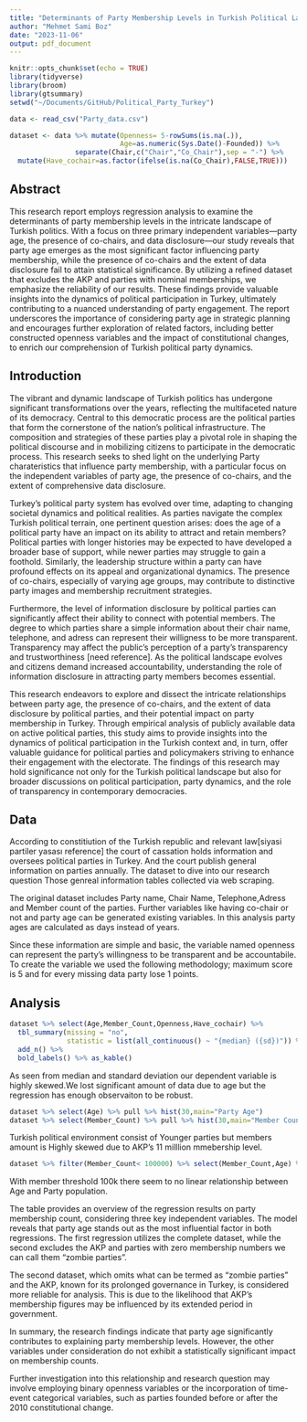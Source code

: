 ```yaml
---
title: "Determinants of Party Membership Levels in Turkish Political Landscape"
author: "Mehmet Sami Boz"
date: "2023-11-06"
output: pdf_document
---
```



```r
knitr::opts_chunk$set(echo = TRUE)
library(tidyverse)
library(broom)
library(gtsummary)
setwd("~/Documents/GitHub/Political_Party_Turkey")
```

```r

data <- read_csv("Party_data.csv")

dataset <- data %>% mutate(Openness= 5-rowSums(is.na(.)),
                           Age=as.numeric(Sys.Date()-Founded)) %>% 
                separate(Chair,c("Chair","Co_Chair"),sep = "-") %>% 
  mutate(Have_cochair=as.factor(ifelse(is.na(Co_Chair),FALSE,TRUE)))
```



## Abstract

This research report employs regression analysis to examine the determinants of party membership levels in the intricate landscape of Turkish politics. With a focus on three primary independent variables—party age, the presence of co-chairs, and data disclosure—our study reveals that party age emerges as the most significant factor influencing party membership, while the presence of co-chairs and the extent of data disclosure fail to attain statistical significance. By utilizing a refined dataset that excludes the AKP and parties with nominal memberships, we emphasize the reliability of our results. These findings provide valuable insights into the dynamics of political participation in Turkey, ultimately contributing to a nuanced understanding of party engagement. The report underscores the importance of considering party age in strategic planning and encourages further exploration of related factors, including better constructed openness variables and the impact of constitutional changes, to enrich our comprehension of Turkish political party dynamics.

## Introduction

The vibrant and dynamic landscape of Turkish politics has undergone significant transformations over the years, reflecting the multifaceted nature of its democracy. Central to this democratic process are the political parties that form the cornerstone of the nation's political infrastructure. The composition and strategies of these parties play a pivotal role in shaping the political discourse and in mobilizing citizens to participate in the democratic process. This research seeks to shed light on the underlying Party charateristics that influence party membership, with a particular focus on the independent variables of party age, the presence of co-chairs, and the extent of comprehensive data disclosure.

Turkey's political party system has evolved over time, adapting to changing societal dynamics and political realities. As parties navigate the complex Turkish political terrain, one pertinent question arises: does the age of a political party have an impact on its ability to attract and retain members? Political parties with longer histories may be expected to have developed a broader base of support, while newer parties may struggle to gain a foothold. Similarly, the leadership structure within a party can have profound effects on its appeal and organizational dynamics. The presence of co-chairs, especially of varying age groups, may contribute to distinctive party images and membership recruitment strategies.

Furthermore, the level of information disclosure by political parties can significantly affect their ability to connect with potential members. The degree to which parties share a simple information about their chair name, telephone, and  adress can represent their willigness to be more transparent. Transparency may affect the public's perception of a party's transparency and trustworthiness [need reference]. As the political landscape evolves and citizens demand increased accountability, understanding the role of information disclosure in attracting party members becomes essential.

This research endeavors to explore and dissect the intricate relationships between party age, the presence of co-chairs, and the extent of data disclosure by political parties, and their potential impact on party membership in Turkey. Through empirical analysis of publicly available data on active political parties, this study aims to provide insights into the dynamics of political participation in the Turkish context and, in turn, offer valuable guidance for political parties and policymakers striving to enhance their engagement with the electorate. The findings of this research may hold significance not only for the Turkish political landscape but also for broader discussions on political participation, party dynamics, and the role of transparency in contemporary democracies.

## Data

According to constitiution of the Turkish republic and relevant law[siyasi partiler yasası reference] the court of cassation holds information and oversees political parties in Turkey. And the court publish general information on parties annually. The dataset to dive into our research question Those genreal information tables collected via web scraping.

The original dataset includes Party name, Chair Name, Telephone,Adress and Member count of the parties. Further variables like having co-chair or not and party age can be generated existing variables. In this analysis party ages are calculated as days instead of years.

Since these information are simple and basic, the variable named openness can represent the party's willingness to be transparent and be accountabile. To create the variable we used the following methodology; maximum score is 5 and for every missing data party lose 1 points.


## Analysis

```r

dataset %>% select(Age,Member_Count,Openness,Have_cochair) %>%
  tbl_summary(missing = "no",
              statistic = list(all_continuous() ~ "{median} ({sd})")) %>% 
  add_n() %>% 
  bold_labels() %>% as_kable()
```

As seen from median and standard deviation our dependent variable is highly skewed.We lost significant amount of data due to age but the regression has enough observaiton to be robust.

```r

dataset %>% select(Age) %>% pull %>% hist(30,main="Party Age")
dataset %>% select(Member_Count) %>% pull %>% hist(30,main="Member Count")
```

Turkish political environment consist of Younger parties but members amount is Highly skewed due to AKP's 11 milllion mmebership level.

```r
dataset %>% filter(Member_Count< 100000) %>% select(Member_Count,Age) %>% ggplot(aes(Age,Member_Count))+geom_point()
```

With member threshold 100k there seem to no linear relationship between Age and Party population.

\begin{table}[!htbp] \centering 
  \caption{} 
  \label{Regression on Member Count} 
\begin{tabular}{@{\extracolsep{5pt}}lcc} 
\\[-1.8ex]\hline 
\hline \\[-1.8ex] 
\\[-1.8ex] & \multicolumn{2}{c}{Member\_Count} \\ 
\\[-1.8ex] & (1) & (2)\\ 
\hline \\[-1.8ex] 
 Age & 44.165 & 16.106$^{***}$ \\ 
  & (36.751) & (6.041) \\ 
  & & \\ 
 Openness & 48,189.550 & $-$18,603.450 \\ 
  & (243,496.300) & (43,804.760) \\ 
  & & \\ 
 Have\_cochair & $-$262,014.600 & $-$56,120.070 \\ 
  & (564,725.000) & (88,979.400) \\ 
  & & \\ 
 Constant & $-$223,368.100 & 68,773.830 \\ 
  & (1,009,547.000) & (185,825.900) \\ 
  & & \\ 
\textit{N} & 108 & 84 \\ 
R$^{2}$ & 0.029 & 0.106 \\ 
Adjusted R$^{2}$ & 0.001 & 0.072 \\ 
Residual Std. Error & 1,089,117.000 (df = 104) & 170,748.800 (df = 80) \\ 
F Statistic & 1.021 (df = 3; 104) & 3.162$^{**}$ (df = 3; 80) \\ 
\hline 
\hline \\[-1.8ex] 
\textit{Notes:} & \multicolumn{2}{r}{$^{***}$Significant at the 1 percent level.} \\ 
 & \multicolumn{2}{r}{$^{**}$Significant at the 5 percent level.} \\ 
 & \multicolumn{2}{r}{$^{*}$Significant at the 10 percent level.} \\ 
\end{tabular} 
\end{table} 


The table provides an overview of the regression results on party membership count, considering three key independent variables. The model reveals that party age stands out as the most influential factor in both regressions. The first regression utilizes the complete dataset, while the second excludes the AKP and parties with zero membership numbers we can call them "zombie parties".

The second dataset, which omits what can be termed as "zombie parties" and the AKP, known for its prolonged governance in Turkey, is considered more reliable for analysis. This is due to the likelihood that AKP's membership figures may be influenced by its extended period in government.

In summary, the research findings indicate that party age significantly contributes to explaining party membership levels. However, the other variables under consideration do not exhibit a statistically significant impact on membership counts.

Further investigation into this relationship and research question may involve employing binary openness variables or the incorporation of time-event categorical variables, such as parties founded before or after the 2010 constitutional change.
